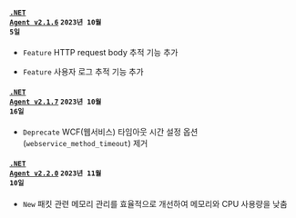 #### <code class='changelog-service'><a href="https://docs.whatap.io/release-notes/dotnet/dotnet-2_1_6">.NET Agent v2.1.6</a></code> <code class='changelog-date'>2023년 10월 5일</code>

- <code class="Feature">Feature</code> HTTP request body 추적 기능 추가

- <code class="Feature">Feature</code> 사용자 로그 추적 기능 추가

#### <code class='changelog-service'><a href="https://docs.whatap.io/release-notes/dotnet/dotnet-2_1_7">.NET Agent v2.1.7</a></code> <code class='changelog-date'>2023년 10월 16일</code>

- <code class="Deprecate">Deprecate</code> WCF(웹서비스) 타임아웃 시간 설정 옵션(<code>webservice_method_timeout</code>) 제거

#### <code class='changelog-service'><a href="https://docs.whatap.io/release-notes/dotnet/dotnet-2_2_0">.NET Agent v2.2.0</a></code> <code class='changelog-date'>2023년 11월 10일</code>

- <code class="New">New</code> 패킷 관련 메모리 관리를 효율적으로 개선하여 메모리와 CPU 사용량을 낮춤

